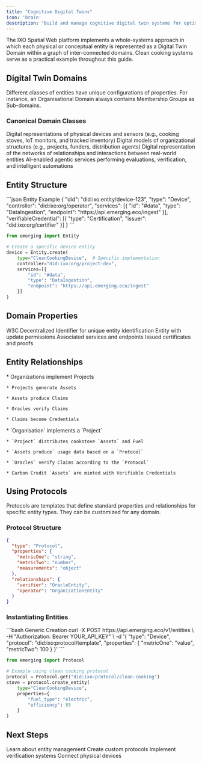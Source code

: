 ```yaml
---
title: "Cognitive Digital Twins"
icon: 'brain'
description: "Build and manage cognitive digital twin systems for optimizing real-world systems and processes"
---
```


<Tip>
  The IXO Spatial Web platform implements a whole-systems approach in which each physical or conceptual entity is represented as a Digital Twin Domain within a graph of inter-connected domains. Clean cooking systems serve as a practical example throughout this guide.
</Tip>

## Digital Twin Domains
Different classes of entities have unique configurations of properties. For instance, an Organisational Domain always contains Membership Groups as Sub-domains.
### Canonical Domain Classes
<CardGroup>
  <Card title="Physical Twins" icon="microchip">
    Digital representations of physical devices and sensors (e.g., cooking stoves, IoT monitors, and tracked inventory)
  </Card>

  <Card title="Cognitive Twins" icon="brain">
    Digital models of organizational structures (e.g., projects, funders, distribution agents)
  </Card>

  <Card title="Twin Systems" icon="diagram-project">
    Digital representation of the networks of relationships and interactions between real-world entities
  </Card>

  <Card title="Oracle Twins" icon="brain">
    AI-enabled agentic services performing evaluations, verification, and intelligent automations
  </Card>
</CardGroup>

## Entity Structure

<CodeGroup>
  ```json Entity Example
  {
    "did": "did:ixo:entity/device-123",
    "type": "Device",
    "controller": "did:ixo:org/operator",
    "services": [{
      "id": "#data",
      "type": "DataIngestion",
      "endpoint": "https://api.emerging.eco/ingest"
    }],
    "verifiableCredential": [{
      "type": "Certification",
      "issuer": "did:ixo:org/certifier"
    }]
  }
  ```

  ```python Example: Clean Cooking Device
  from emerging import Entity

  # Create a specific device entity
  device = Entity.create(
      type="CleanCookingDevice",  # Specific implementation
      controller="did:ixo:org/project-dev",
      services=[{
          "id": "#data",
          "type": "DataIngestion",
          "endpoint": "https://api.emerging.eco/ingest"
      }]
  )
  ```
</CodeGroup>

## Domain Properties

<ResponseField name="did" type="string" required>
  W3C Decentralized Identifier for unique entity identification
</ResponseField>

<ResponseField name="controller" type="string" required>
  Entity with update permissions
</ResponseField>

<ResponseField name="services" type="array">
  Associated services and endpoints
</ResponseField>

<ResponseField name="verifiableCredential" type="array">
  Issued certificates and proofs
</ResponseField>

## Entity Relationships

<AccordionGroup>
  <Accordion title="Generic Implementation">
    * Organizations implement Projects

    * Projects generate Assets

    * Assets produce Claims

    * Oracles verify Claims

    * Claims become Credentials
  </Accordion>

  <Accordion title="Example: Clean Cooking">
    * `Organisation` implements a `Project`

    * `Project` distributes cookstove `Assets` and Fuel

    * `Assets produce` usage data based on a `Protocol`

    * `Oracles` verify Claims according to the `Protocol`

    * Carbon Credit `Assets` are minted with Verifiable Credentials
  </Accordion>
</AccordionGroup>

## Using Protocols

<Tip>
  Protocols are templates that define standard properties and relationships for specific entity types. They can be customized for any domain.
</Tip>

### Protocol Structure

```json
{
  "type": "Protocol",
  "properties": {
    "metricOne": "string",
    "metricTwo": "number",
    "measurements": "object"
  },
  "relationships": {
    "verifier": "OracleEntity",
    "operator": "OrganizationEntity"
  }
}
```

### Instantiating Entities

<CodeGroup>
  ```bash Generic Creation
  curl -X POST https://api.emerging.eco/v1/entities \
    -H "Authorization: Bearer YOUR_API_KEY" \
    -d '{
      "type": "Device",
      "protocol": "did:ixo:protocol/template",
      "properties": {
        "metricOne": "value",
        "metricTwo": 100
      }
    }'
  ```

  ```python Clean Cooking Example
  from emerging import Protocol

  # Example using clean cooking protocol
  protocol = Protocol.get("did:ixo:protocol/clean-cooking")
  stove = protocol.create_entity(
      type="CleanCookingDevice",
      properties={
          "fuel_type": "electric",
          "efficiency": 85
      }
  )
  ```
</CodeGroup>

## Next Steps

<CardGroup>
  <Card title="Entity Guide" icon="cube">
    Learn about entity management
  </Card>

  <Card title="Protocol Guide" icon="file-code">
    Create custom protocols
  </Card>

  <Card title="Oracle Guide" icon="brain">
    Implement verification systems
  </Card>

  <Card title="Integration Guide" icon="plug">
    Connect physical devices
  </Card>
</CardGroup>
